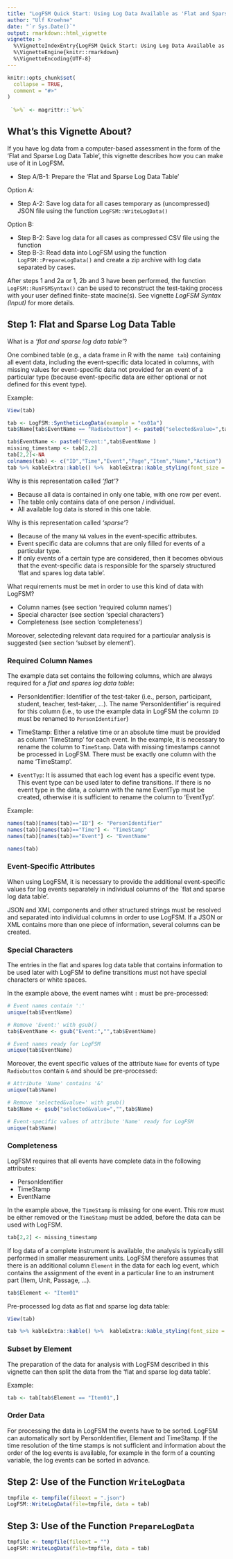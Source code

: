 ```yaml
---
title: "LogFSM Quick Start: Using Log Data Available as 'Flat and Sparse Log Data Table' (Under Development)"
author: "Ulf Kroehne"
date: "`r Sys.Date()`"
output: rmarkdown::html_vignette    
vignette: >
  %\VignetteIndexEntry{LogFSM Quick Start: Using Log Data Available as 'Flat and Sparse Log Data Table' (Under Development)}
  %\VignetteEngine{knitr::rmarkdown}
  %\VignetteEncoding{UTF-8}
---
```


```r
knitr::opts_chunk$set(
  collapse = TRUE,
  comment = "#>"
)
  
 `%>%` <- magrittr::`%>%`
```
  
## What's this Vignette About?

If you have log data from a computer-based assessment in the form of the 'Flat and Sparse Log Data Table', this vignette describes how you can make use of it in LogFSM. 

* Step A/B-1: Prepare the 'Flat and Sparse Log Data Table'

Option A:

* Step A-2: Save log data for all cases temporary as (uncompressed) JSON file using the function ```LogFSM::WriteLogData()```

Option B: 

* Step B-2: Save log data for all cases as compressed CSV file using the function ``` ```
* Step B-3: Read data into LogFSM using the function  ```LogFSM::PrepareLogData()``` and create a zip archive with log data separated by cases. 


After steps 1 and 2a or 1, 2b and 3 have been performed, the function ```LogFSM::RunFSMSyntax()``` can be used to reconstruct the test-taking process with your user defined finite-state macine(s). See vignette *LogFSM Syntax (Input)* for more details. 

## Step 1: Flat and Sparse Log Data Table

What is a	*'flat and sparse log data table'*?

One combined table (e.g., a data frame in R with the name $~$```tab```) containing all event data, including the event-specific data located in columns, with missing values for event-specific data not provided for an event of a particular type (because event-specific data are either optional or not defined for this event type).

Example:
```r
View(tab)
```

```r
tab <- LogFSM::SyntheticLogData(example = "ex01a")
tab$Name[tab$EventName == "Radiobutton"] <- paste0("selected&value=",tab$Name[tab$EventName == "Radiobutton"])

tab$EventName <- paste0("Event:",tab$EventName )
missing_timestamp <- tab[2,2]
tab[2,2]<-NA
colnames(tab) <- c("ID","Time","Event","Page","Item","Name","Action")
tab %>% kableExtra::kable() %>%  kableExtra::kable_styling(font_size = 12)
```

Why is this representation called *'flat'*? 

* Because all data is contained in only one table, with one row per event. 
* The table only contains data of one person / individual. 
* All available log data is stored in this one table.

Why is this representation called *'sparse'*? 

* Because of the many ```NA``` values in the event-specific attributes. 
* Event specific data are columns that are only filled for events of a particular type. 
* If only events of a certain type are considered, then it becomes obvious that the event-specific data is responsible for the sparsely structured 'flat and spares log data table'. 

What requirements must be met in order to use this kind of data  with LogFSM?

* Column names (see section 'required column names')
* Special character (see section 'special characters')
* Completeness (see section 'completeness')

Moreover, selecteding relevant data required for a particular analysis is suggested (see section 'subset by element').

### Required Column Names

The example data set contains the following columns, which are always required for a *flat and spares log data table*:

* PersonIdentifier: Identifier of the test-taker (i.e., person, participant, student, teacher, test-taker, ...). The name 'PersonIdentifier' is required for this column (i.e., to use the example data in LogFSM the column ```ID``` must be renamed to ```PersonIdentifier```) 

* TimeStamp: Either a relative time or an absolute time must be provided as column 'TimeStamp' for each event. In the example, it is necessary to rename the column to ```TimeStamp```. Data with missing timestamps cannot be processed in LogFSM. There must be exactly one column with the name 'TimeStamp'. 

* ```EventTyp```: It is assumed that each log event has a specific event type. This event type can be used later to define transitions. If there is no event type in the data, a column with the name EventTyp must be created, otherwise it is sufficient to rename the column to 'EventTyp'. 

Example: 

```r
names(tab)[names(tab)=="ID"] <- "PersonIdentifier"
names(tab)[names(tab)=="Time"] <- "TimeStamp"
names(tab)[names(tab)=="Event"] <- "EventName"

names(tab)
```

### Event-Specific Attributes

When using LogFSM, it is necessary to provide the additional event-specific values for log events separately in individual columns of the `flat and sparse log data table'. 

JSON and XML components and other structured strings must be resolved and separated into individual columns in order to use LogFSM.  If a JSON or XML contains more than one piece of information, several columns can be created. 

### Special Characters

The entries in the flat and spares log data table that contains information to be used later with LogFSM to define transitions must not have special characters or white spaces. 

In the example above, the event names wiht ```:``` must be pre-processed:


```r
# Event names contain ':'
unique(tab$EventName) 

# Remove 'Event:' with gsub()
tab$EventName <- gsub("Event:","",tab$EventName)

# Event names ready for LogFSM
unique(tab$EventName) 
```

Moreover, the event specific values of the attribute ```Name``` for events of type ```Radiobutton``` contain ```&``` and should be pre-processed:

```r
# Attribute 'Name' contains '&'
unique(tab$Name) 

# Remove 'selected&value=' with gsub()
tab$Name <- gsub("selected&value=","",tab$Name)

# Event-specific values of attribute 'Name' ready for LogFSM
unique(tab$Name) 
```

### Completeness 

LogFSM requires that all events have complete data in the following attributes:

* PersonIdentifier
* TimeStamp
* EventName

In the example above, the ```TimeStamp``` is missing for one event. This row must be either removed or the ```TimeStamp``` must be added, before the data can be used with LogFSM.

```r
tab[2,2] <- missing_timestamp
```
 
If log data of a complete instrument is available, the analysis is typically still performed in smaller measurement units. LogFSM therefore assumes that there is an additional column ```Element``` in the data for each log event, which contains the assignment of the event in a particular line to an instrument part (Item, Unit, Passage, ...). 

```r
tab$Element <- "Item01"
```
 
Pre-processed log data as flat and sparse log data table:
```r
View(tab)
```

```r
tab %>% kableExtra::kable() %>%  kableExtra::kable_styling(font_size = 12)
```

### Subset by Element 

The preparation of the data for analysis with LogFSM described in this vignette can then split the data from the 'flat and sparse log data table'.  

Example: 

```r
tab <- tab[tab$Element == "Item01",]
```

### Order Data 

For processing the data in LogFSM the events have to be sorted. LogFSM can automatically sort by PersonIdentifier, Element and TimeStamp. If the time resolution of the time stamps is not sufficient and information about the order of the log events is available, for example in the form of a counting variable, the log events can be sorted in advance.



## Step 2: Use of the Function ```WriteLogData```

```r
tmpfile <- tempfile(fileext = ".json")
LogFSM::WriteLogData(file=tmpfile, data = tab)
```


## Step 3: Use of the Function ```PrepareLogData```


```r
tmpfile <- tempfile(fileext = "")
LogFSM::WriteLogData(file=tmpfile, data = tab)
```


